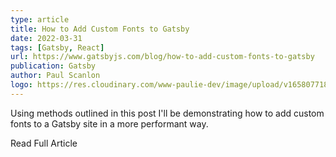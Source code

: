```yaml
---
type: article
title: How to Add Custom Fonts to Gatsby
date: 2022-03-31
tags: [Gatsby, React]
url: https://www.gatsbyjs.com/blog/how-to-add-custom-fonts-to-gatsby
publication: Gatsby
author: Paul Scanlon
logo: https://res.cloudinary.com/www-paulie-dev/image/upload/v1658077182/paulie.dev/Logos/gatsby-logo_dgbkjm.png
---
```


Using methods outlined in this post I'll be demonstrating how to add custom fonts to a Gatsby site in a more performant
way.

<CtaExternal href='https://www.gatsbyjs.com/blog/how-to-add-custom-fonts-to-gatsby'>Read Full Article</CtaExternal>
